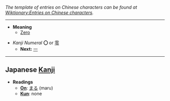 ''The template of entries on Chinese characters can be found at [[Wiktionary:Entries on Chinese characters]].''

----

* '''Meaning'''
**[[Zero]]

*''Kanji Numeral'' '''〇''' or [[零]]
**'''Next:''' [[一]]

----

== Japanese [[Kanji]] ==

*'''Readings'''
**'''[[On]]''': [[まる]] (maru)
**'''[[Kun]]''': none